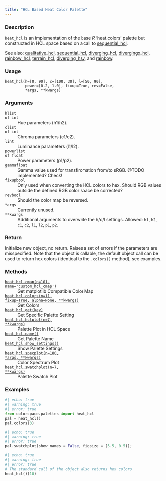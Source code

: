 ```yaml
---
title: "HCL Based Heat Color Palette"
---
```


### Description

`heat_hcl` is an implementation of the base _R_ 'heat.colors' palette but
constructed in HCL space based on a call to [sequential_hcl](colorspace.palettes.sequential_hcl.qmd). 

See also: [qualitative_hcl](colorspace.palettes.qualitative_hcl.qmd), [sequential_hcl](colorspace.palettes.sequential_hcl.qmd),
[diverging_hcl](colorspace.palettes.diverging_hcl.qmd), [divergingx_hcl](colorspace.palettes.divergingx_hcl.qmd),
[rainbow_hcl](colorspace.palettes.rainbow_hcl.qmd), [terrain_hcl](colorspace.palettes.terrain_hcl.qmd),
[diverging_hsv](colorspace.palettes.diverging_hsv.qmd), and [rainbow](colorspace.palettes.rainbow.qmd).

### Usage

<pre><code class='language-python'>heat_hcl(h=[0, 90], c=[100, 30], l=[50, 90],<br/>         power=[0.2, 1.0], fixup=True, rev=False,<br/>         *args, **kwargs)</code></pre>

### Arguments

<dl class="pyp-list param-list">
  <dt style = "white-space: nowrap; font-family: monospace; vertical-align: top">
   <code id="colorspace.palettes.heat_hcl:h">h</code><code class="argument-class">list of int</code>
  </dt>
 <dd>Hue parameters (h1/h2).</dd>
  <dt style = "white-space: nowrap; font-family: monospace; vertical-align: top">
   <code id="colorspace.palettes.heat_hcl:c">c</code><code class="argument-class">list of int</code>
  </dt>
 <dd>Chroma parameters (c1/c2).</dd>
  <dt style = "white-space: nowrap; font-family: monospace; vertical-align: top">
   <code id="colorspace.palettes.heat_hcl:l">l</code><code class="argument-class">int</code>
  </dt>
 <dd>Luminance parameters (l1/l2).</dd>
  <dt style = "white-space: nowrap; font-family: monospace; vertical-align: top">
   <code id="colorspace.palettes.heat_hcl:power">power</code><code class="argument-class">list of float</code>
  </dt>
 <dd>Power parameters (p1/p2).</dd>
  <dt style = "white-space: nowrap; font-family: monospace; vertical-align: top">
   <code id="colorspace.palettes.heat_hcl:gamma">gamma</code><code class="argument-class">float</code>
  </dt>
 <dd>Gamma value used for transfiromation from/to sRGB.
@TODO implemented? Check!</dd>
  <dt style = "white-space: nowrap; font-family: monospace; vertical-align: top">
   <code id="colorspace.palettes.heat_hcl:fixup">fixup</code><code class="argument-class">bool</code>
  </dt>
 <dd>Only used when converting the HCL colors to hex.  Should
RGB values outside the defined RGB color space be corrected?</dd>
  <dt style = "white-space: nowrap; font-family: monospace; vertical-align: top">
   <code id="colorspace.palettes.heat_hcl:rev">rev</code><code class="argument-class">bool</code>
  </dt>
 <dd>Should the color map be reversed.</dd>
  <dt style = "white-space: nowrap; font-family: monospace; vertical-align: top">
   <code id="colorspace.palettes.heat_hcl:*args">*args</code>
  </dt>
 <dd>Currently unused.</dd>
  <dt style = "white-space: nowrap; font-family: monospace; vertical-align: top">
   <code id="colorspace.palettes.heat_hcl:**kwargs">**kwargs</code>
  </dt>
 <dd>Additional arguments to overwrite the h/c/l settings.
Allowed: `h1`, `h2`, `c1`, `c2`, `l1`, `l2`, `p1`, `p2`.</dd>
</dl>

### Return

Initialize new object, no return. Raises a set of errors if the parameters
are misspecified. Note that the object is callable, the default object call
can be used to return hex colors (identical to the `.colors()` method),
see examples.

### Methods

<dl class="pyp-list method-list">
    <dt style = "white-space: nowrap; font-family: monospace; vertical-align: top">
       <code>[heat_hcl.cmap(n=101, name=&#x27;custom_hcl_cmap&#x27;)](colorspace.palettes.heat_hcl.cmap.qmd)</code>
    </dt>
    <dd>Get matplotlib Compatible Color Map</dd>
    <dt style = "white-space: nowrap; font-family: monospace; vertical-align: top">
       <code>[heat_hcl.colors(n=11, fixup=True, alpha=None, **kwargs)](colorspace.palettes.heat_hcl.colors.qmd)</code>
    </dt>
    <dd>Get Colors</dd>
    <dt style = "white-space: nowrap; font-family: monospace; vertical-align: top">
       <code>[heat_hcl.get(key)](colorspace.palettes.heat_hcl.get.qmd)</code>
    </dt>
    <dd>Get Specific Palette Setting</dd>
    <dt style = "white-space: nowrap; font-family: monospace; vertical-align: top">
       <code>[heat_hcl.hclplot(n=7, **kwargs)](colorspace.palettes.heat_hcl.hclplot.qmd)</code>
    </dt>
    <dd>Palette Plot in HCL Space</dd>
    <dt style = "white-space: nowrap; font-family: monospace; vertical-align: top">
       <code>[heat_hcl.name()](colorspace.palettes.heat_hcl.name.qmd)</code>
    </dt>
    <dd>Get Palette Name</dd>
    <dt style = "white-space: nowrap; font-family: monospace; vertical-align: top">
       <code>[heat_hcl.show_settings()](colorspace.palettes.heat_hcl.show_settings.qmd)</code>
    </dt>
    <dd>Show Palette Settings</dd>
    <dt style = "white-space: nowrap; font-family: monospace; vertical-align: top">
       <code>[heat_hcl.specplot(n=180, *args, **kwargs)](colorspace.palettes.heat_hcl.specplot.qmd)</code>
    </dt>
    <dd>Color Spectrum Plot</dd>
    <dt style = "white-space: nowrap; font-family: monospace; vertical-align: top">
       <code>[heat_hcl.swatchplot(n=7, **kwargs)](colorspace.palettes.heat_hcl.swatchplot.qmd)</code>
    </dt>
    <dd>Palette Swatch Plot</dd>
</dl>


### Examples

```python
#| echo: true
#| warning: true
#| error: true
from colorspace.palettes import heat_hcl
pal = heat_hcl()
pal.colors(3)
```

```python
#| echo: true
#| warning: true
#| error: true
pal.swatchplot(show_names = False, figsize = (5.5, 0.5));
```

```python
#| echo: true
#| warning: true
#| error: true
# The standard call of the object also returns hex colors
heat_hcl()(10)
```



